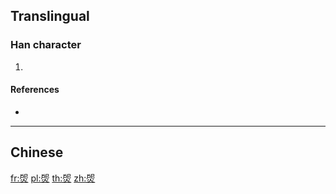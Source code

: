 {{character info/new}}
==Translingual==

===Han character===
{{Han char|rn=86|rad=火|as=07|sn=11|four=|canj=HUF,IUF,XXHUF|ids=⿱戺火}}

# {{defn|Han|sort=火07}}

====References====
* {{Han ref|kx=0672.200|dkj=19075|hdz=32206.040|uh=7108|ud=28936}}

----

==Chinese==
{{zh-see|熙|v}}

[[fr:焈]]
[[pl:焈]]
[[th:焈]]
[[zh:焈]]